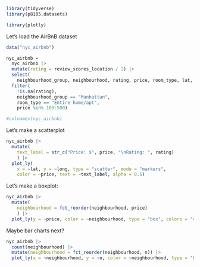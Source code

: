 ```r
library(tidyverse)
library(p8105.datasets)

library(plotly)
```

Let's load the AirBnB dataset

```r
data("nyc_airbnb")

nyc_airbnb = 
  nyc_airbnb |> 
  mutate(rating = review_scores_location / 2) |>
  select(
    neighbourhood_group, neighbourhood, rating, price, room_type, lat, long) |>
  filter(
    !is.na(rating), 
    neighbourhood_group == "Manhattan",
    room_type == "Entire home/apt",
    price %in% 100:500)

#colnames(nyc_airbnb)
```

Let's make a scatterplot
```r
nyc_airbnb |>
  mutate(
    text_label = str_c("Price: $", price, "\nRating: ", rating)
    ) |> 
  plot_ly(
    x = ~lat, y = ~long, type = "scatter", mode = "markers",
    color = ~price, text = ~text_label, alpha = 0.5)
```

Let's make a boxplot:
```r
nyc_airbnb |> 
  mutate(
    neighbourhood = fct_reorder(neighbourhood, price)
    ) |> 
  plot_ly(y = ~price, color = ~neighbourhood, type = "box", colors = "viridis")
```

Maybe bar charts next?

```r
nyc_airbnb |> 
  count(neighbourhood) |> 
  mutate(neighbourhood = fct_reorder(neighbourhood, n)) |> 
  plot_ly(x = ~neighbourhood, y = ~n, color = ~neighbourhood, type = "bar", colors = "viridis")
```
